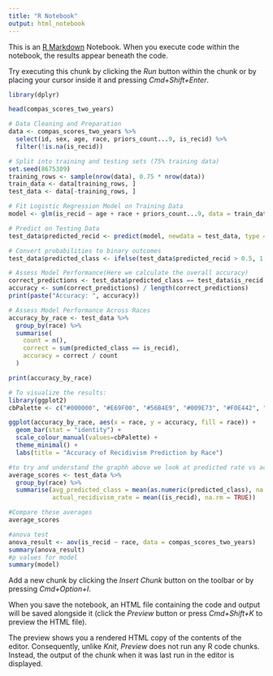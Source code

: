 ```yaml
---
title: "R Notebook"
output: html_notebook
---
```


This is an [R Markdown](http://rmarkdown.rstudio.com) Notebook. When you execute code within the notebook, the results appear beneath the code. 

Try executing this chunk by clicking the *Run* button within the chunk or by placing your cursor inside it and pressing *Cmd+Shift+Enter*. 

```r
library(dplyr)

head(compas_scores_two_years)

# Data Cleaning and Preparation
data <- compas_scores_two_years %>%
  select(id, sex, age, race, priors_count...9, is_recid) %>%
  filter(!is.na(is_recid))

# Split into training and testing sets (75% training data)
set.seed(8675309)
training_rows <- sample(nrow(data), 0.75 * nrow(data))
train_data <- data[training_rows, ]
test_data <- data[-training_rows, ]

# Fit Logistic Regression Model on Training Data
model <- glm(is_recid ~ age + race + priors_count...9, data = train_data, family = "binomial")

# Predict on Testing Data
test_data$predicted_recid <- predict(model, newdata = test_data, type = "response")

# Convert probabilities to binary outcomes
test_data$predicted_class <- ifelse(test_data$predicted_recid > 0.5, 1, 0)

# Assess Model Performance(Here we calculate the overall accuracy)
correct_predictions <- test_data$predicted_class == test_data$is_recid
accuracy <- sum(correct_predictions) / length(correct_predictions)
print(paste("Accuracy: ", accuracy))

# Assess Model Performance Across Races
accuracy_by_race <- test_data %>%
  group_by(race) %>%
  summarise(
    count = n(),
    correct = sum(predicted_class == is_recid),
    accuracy = correct / count
  )

print(accuracy_by_race)

# To visualize the results:
library(ggplot2)
cbPalette <- c("#000000", "#E69F00", "#56B4E9", "#009E73", "#F0E442", "#0072B2", "#D55E00", "#CC79A7")

ggplot(accuracy_by_race, aes(x = race, y = accuracy, fill = race)) +
  geom_bar(stat = "identity") +
  scale_colour_manual(values=cbPalette) +
  theme_minimal() +
  labs(title = "Accuracy of Recidivism Prediction by Race")

#to try and understand the graphh above we look at predicted rate vs actual recidivism
average_scores <- test_data %>%
  group_by(race) %>%
  summarise(avg_predicted_class = mean(as.numeric(predicted_class), na.rm = TRUE),
            actual_recidivism_rate = mean((is_recid), na.rm = TRUE))

#Compare these averages
average_scores

#anova test
anova_result <- aov(is_recid ~ race, data = compas_scores_two_years)
summary(anova_result)
#p values for model
summary(model)

```

Add a new chunk by clicking the *Insert Chunk* button on the toolbar or by pressing *Cmd+Option+I*.

When you save the notebook, an HTML file containing the code and output will be saved alongside it (click the *Preview* button or press *Cmd+Shift+K* to preview the HTML file). 

The preview shows you a rendered HTML copy of the contents of the editor. Consequently, unlike *Knit*, *Preview* does not run any R code chunks. Instead, the output of the chunk when it was last run in the editor is displayed.


